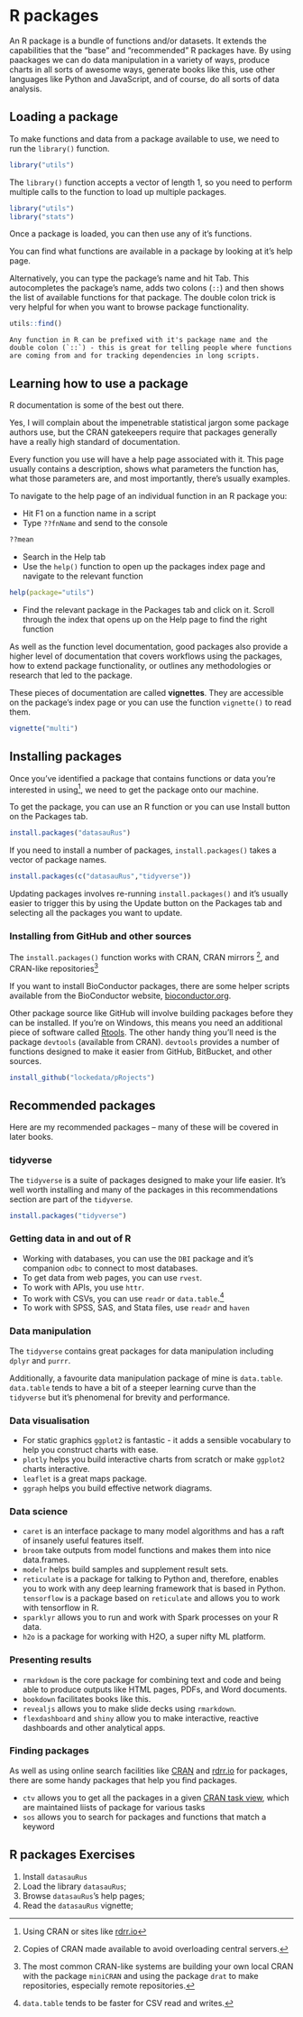 # R packages
An R package is a bundle of functions and/or datasets. It extends the capabilities that the "base" and "recommended" R packages have. By using paackages we can do data manipulation in a variety of ways, produce charts in all sorts of awesome ways, generate books like this, use other languages like Python and JavaScript, and of course, do all sorts of data analysis.

## Loading a package
To make functions and data from a package available to use, we need to run the `library()` function.

```r
library("utils")
```

The `library()` function accepts a vector of length 1, so you need to perform multiple calls to the function to load up multiple packages.

```r
library("utils")
library("stats")
```

Once a package is loaded, you can then use any of it's functions.

You can find what functions are available in a package by looking at it's help page.

Alternatively, you can type the package's name and hit Tab. This autocompletes the package's name, adds two colons (`::`) and then shows the list of available functions for that package. The double colon trick is very helpful for when you want to browse package functionality.

```r
utils::find()
```

```block
Any function in R can be prefixed with it's package name and the double colon (`::`) - this is great for telling people where functions are coming from and for tracking dependencies in long scripts.
```

## Learning how to use a package
R documentation is some of the best out there. 

Yes, I will complain about the impenetrable statistical jargon some package authors use, but the CRAN gatekeepers require that packages generally have a really high standard of documentation.

Every function you use will have a help page associated with it. This page usually contains a description, shows what parameters the function has, what those parameters are, and most importantly, there's usually examples.

To navigate to the help page of an individual function in an R package you:

- Hit F1 on a function name in a script
- Type `??fnName` and send to the console
```r
??mean
```

- Search in the Help tab
- Use the `help()` function to open up the packages index page and navigate to the relevant function
```r
help(package="utils")
```

- Find the relevant package in the Packages tab and click on it. Scroll through the index that opens up on the Help page to find the right function

As well as the function level documentation, good packages also provide a higher level of documentation that covers workflows using the packages, how to extend package functionality, or outlines any methodologies or research that led to the package.

These pieces of documentation are called **vignettes**. They are accessible on the package's index page or you can use the function `vignette()` to read them.

```r
vignette("multi")
```


## Installing packages
Once you've identified a package that contains functions or data you're interested in using^[Using CRAN or sites like [rdrr.io](//rdrr.io)], we need to get the package onto our machine.

To get the package, you can use an R function or you can use Install button on the Packages tab.

```r
install.packages("datasauRus")
```

If you need to install a number of packages, `install.packages()` takes a vector of package names.

```r
install.packages(c("datasauRus","tidyverse"))
```

Updating packages involves re-running `install.packages()` and it's usually easier to trigger this by using the Update button on the Packages tab and selecting all the packages you want to update.

### Installing from GitHub and other sources
The `install.packages()` function works with CRAN, CRAN mirrors ^[Copies of CRAN made available to avoid overloading central servers.], and CRAN-like repositories^[The most common CRAN-like systems are building your own local CRAN with the package `miniCRAN` and using the package `drat` to make repositories, especially remote repositories.]

If you want to install BioConductor packages, there are some helper scripts available from the BioConductor website, [bioconductor.org](//www.bioconductor.org/install/).

Other package source like GitHub will involve building packages before they can be installed. If you're on Windows, this means you need an additional piece of software called [Rtools](//cran.r-project.org/bin/windows/Rtools/). The other handy thing you'll need is the package `devtools` (available from CRAN). `devtools` provides a number of functions designed to make it easier from GitHub, BitBucket, and other sources.

```r
install_github("lockedata/pRojects")
```

## Recommended packages
Here are my recommended packages -- many of these will be covered in later books.

### tidyverse
The `tidyverse` is a suite of packages designed to make your life easier. It's well worth installing and many of the packages in this recommendations section are part of the `tidyverse`.

```r
install.packages("tidyverse")
```

### Getting data in and out of R
- Working with databases, you can use the `DBI` package and it's companion `odbc` to connect to most databases.
- To get data from web pages, you can use `rvest`.
- To work with APIs, you use `httr`.
- To work with CSVs, you can use `readr` or `data.table`.^[`data.table` tends to be faster for CSV read and writes.]
- To work with SPSS, SAS, and Stata files, use `readr` and `haven` 


### Data manipulation
The `tidyverse` contains great packages for data manipulation including `dplyr` and `purrr`. 

Additionally, a favourite data manipulation package of mine is `data.table`. `data.table` tends to have a bit of a steeper learning curve than the `tidyverse` but it's phenomenal for brevity and performance.

### Data visualisation
- For static graphics `ggplot2` is fantastic - it adds a sensible vocabulary to help you construct charts with ease. 
- `plotly` helps you build interactive charts from scratch or make `ggplot2` charts interactive. 
- `leaflet` is a great maps package. 
- `ggraph` helps you build effective network diagrams.

### Data science
- `caret` is an interface package to many model algorithms and has a raft of insanely useful features itself.
- `broom` take outputs from model functions and makes them into nice data.frames.
- `modelr` helps build samples and supplement result sets.
- `reticulate` is a package for talking to Python and, therefore, enables you to work with any deep learning framework that is based in Python. `tensorflow` is a package based on `reticulate` and allows you to work with tensorflow in R.
- `sparklyr` allows you to run and work with Spark processes on your R data.
- `h2o` is a package for working with H2O, a super nifty ML platform.

### Presenting results
- `rmarkdown` is the core package for combining text and code and being able to produce outputs like HTML pages, PDFs, and Word documents.
- `bookdown` facilitates books like this.
- `revealjs` allows you to make slide decks using `rmarkdown`.
- `flexdashboard` and `shiny` allow you to make interactive, reactive dashboards and other analytical apps.

### Finding packages
As well as using online search facilities like [CRAN](//cran.r-project.org/search.html) and [rdrr.io](//rdrr.io) for packages, there are some handy packages that help you find packages.

- `ctv` allows you to get all the packages in a given [CRAN task view](//cran.r-project.org/web/views/), which are maintained liists of package for various tasks
- `sos` allows you to search for packages and functions that match a keyword

## R packages Exercises
1. Install `datasauRus`
1. Load the library `datasauRus`;
2. Browse `datasauRus`'s help pages;
3. Read the `datasauRus` vignette;


